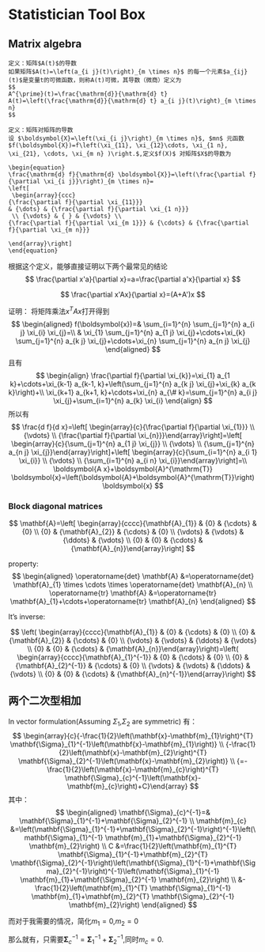 # Statistician Tool Box

## Matrix algebra {#matrix}
```definition
定义：矩阵$A(t)$的导数
如果矩阵$A(t)=\left(a_{i j}(t)\right)_{m \times n}$ 的每一个元素$a_{ij}(t)$是变量t的可微函数，则称A(t)可微，其导数（微商）定义为
$$
A^{\prime}(t)=\frac{\mathrm{d}}{\mathrm{d} t} A(t)=\left(\frac{\mathrm{d}}{\mathrm{d} t} a_{i j}(t)\right)_{m \times n}
$$
```

```definition
定义：矩阵对矩阵的导数
设 $\boldsymbol{X}=\left(\xi_{i j}\right)_{m \times n}$, $mn$ 元函数 $f(\boldsymbol{X})=f\left(\xi_{11}, \xi_{12}\cdots, \xi_{1 n}, \xi_{21}, \cdots, \xi_{m n} )\right.$,定义$f(X)$ 对矩阵$X$的导数为

\begin{equation}
\frac{\mathrm{d} f}{\mathrm{d} \boldsymbol{X}}=\left(\frac{\partial f}{\partial \xi_{i j}}\right)_{m \times n}=
\left[
 \begin{array}{ccc}
{\frac{\partial f}{\partial \xi_{11}}} 
& {\dots} & {\frac{\partial f}{\partial \xi_{1 n}}}
 \\ {\vdots} & { } & {\vdots} \\ 
{\frac{\partial f}{\partial \xi_{m 1}}} & {\cdots} & {\frac{\partial f}{\partial \xi_{m n}}}

\end{array}\right]
\end{equation}
```
根据这个定义，能够直接证明以下两个最常见的结论
$$
\frac{\partial x'a}{\partial x}=a=\frac{\partial a'x}{\partial x}
$$

$$
\frac{\partial x'Ax}{\partial x}=(A+A')x
$$

证明：
将矩阵乘法$x^TAx$打开得到
$$
\begin{aligned} f(\boldsymbol{x})=& \sum_{i=1}^{n} \sum_{j=1}^{n} a_{i j} \xi_{i} \xi_{j}=\\ & \xi_{1} \sum_{j=1}^{n} a_{1 j} \xi_{j}+\cdots+\xi_{k} \sum_{j=1}^{n} a_{k j} \xi_{j}+\cdots+\xi_{n} \sum_{j=1}^{n} a_{n j} \xi_{j} \end{aligned}
$$
且有
$$
\begin{align}
\frac{\partial f}{\partial \xi_{k}}=\xi_{1} a_{1 k}+\cdots+\xi_{k-1} a_{k-1, k}+\left(\sum_{j=1}^{n} a_{k j} \xi_{j}+\xi_{k} a_{k k}\right)+\\
\xi_{k+1} a_{k+1, k}+\cdots+\xi_{n} a_{\# k}=\sum_{j=1}^{n} a_{i j} \xi_{j}+\sum_{i=1}^{n} a_{k} \xi_{i}
\end{align}
$$
所以有
$$
\frac{d f}{d x}=\left[ \begin{array}{c}{\frac{\partial f}{\partial \xi_{1}}} \\ {\vdots} \\ {\frac{\partial f}{\partial \xi_{n}}}\end{array}\right]=\left[ \begin{array}{c}{\sum_{j=1}^{n} a_{1 j} \xi_{j}} \\ {\vdots} \\ {\sum_{j=1}^{n} a_{n j} \xi_{j}}\end{array}\right]+\left[ \begin{array}{c}{\sum_{i=1}^{n} a_{i 1} \xi_{i}} \\ {\vdots} \\ {\sum_{i=1}^{n} a_{i n} \xi_{i}}\end{array}\right]=\\ 
\boldsymbol{A x}+\boldsymbol{A}^{\mathrm{T}} \boldsymbol{x}=\left(\boldsymbol{A}+\boldsymbol{A}^{\mathrm{T}}\right) \boldsymbol{x}
$$

### Block diagonal matrices

$$
\mathbf{A}=\left[ \begin{array}{cccc}{\mathbf{A}_{1}} & {0} & {\cdots} & {0} \\ {0} & {\mathbf{A}_{2}} & {\cdots} & {0} \\ {\vdots} & {\vdots} & {\ddots} & {\vdots} \\ {0} & {0} & {\cdots} & {\mathbf{A}_{n}}\end{array}\right]
$$

property:
$$
\begin{aligned} \operatorname{det} \mathbf{A} &=\operatorname{det} \mathbf{A}_{1} \times \cdots \times \operatorname{det} \mathbf{A}_{n} \\ \operatorname{tr} \mathbf{A} &=\operatorname{tr} \mathbf{A}_{1}+\cdots+\operatorname{tr} \mathbf{A}_{n} \end{aligned}
$$

It's inverse:

$$
\left( \begin{array}{cccc}{\mathbf{A}_{1}} & {0} & {\cdots} & {0} \\ {0} & {\mathbf{A}_{2}} & {\cdots} & {0} \\ {\vdots} & {\vdots} & {\ddots} & {\vdots} \\ {0} & {0} & {\cdots} & {\mathbf{A}_{n}}\end{array}\right)=\left( \begin{array}{cccc}{\mathbf{A}_{1}^{-1}} & {0} & {\cdots} & {0} \\ {0} & {\mathbf{A}_{2}^{-1}} & {\cdots} & {0} \\ {\vdots} & {\vdots} & {\ddots} & {\vdots} \\ {0} & {0} & {\cdots} & {\mathbf{A}_{n}^{-1}}\end{array}\right)
$$


## 两个二次型相加 {#sumSquare}

In vector formulation(Assuming $\Sigma_1$,$\Sigma_2$ are symmetric)
有：
$$
\begin{array}{c}{-\frac{1}{2}\left(\mathbf{x}-\mathbf{m}_{1}\right)^{T} \mathbf{\Sigma}_{1}^{-1}\left(\mathbf{x}-\mathbf{m}_{1}\right)} \\ {-\frac{1}{2}\left(\mathbf{x}-\mathbf{m}_{2}\right)^{T} \mathbf{\Sigma}_{2}^{-1}\left(\mathbf{x}-\mathbf{m}_{2}\right)} \\ {=-\frac{1}{2}\left(\mathbf{x}-\mathbf{m}_{c}\right)^{T} \mathbf{\Sigma}_{c}^{-1}\left(\mathbf{x}-\mathbf{m}_{c}\right)+C}\end{array}
$$
其中：
$$
\begin{aligned} \mathbf{\Sigma}_{c}^{-1}=& \mathbf{\Sigma}_{1}^{-1}+\mathbf{\Sigma}_{2}^{-1} \\ \mathbf{m}_{c} &=\left(\mathbf{\Sigma}_{1}^{-1}+\mathbf{\Sigma}_{2}^{-1}\right)^{-1}\left(\mathbf{\Sigma}_{1}^{-1} \mathbf{m}_{1}+\mathbf{\Sigma}_{2}^{-1} \mathbf{m}_{2}\right) \\ C &=\frac{1}{2}\left(\mathbf{m}_{1}^{T} \mathbf{\Sigma}_{1}^{-1}+\mathbf{m}_{2}^{T} \mathbf{\Sigma}_{2}^{-1}\right)\left(\mathbf{\Sigma}_{1}^{-1}+\mathbf{\Sigma}_{2}^{-1}\right)^{-1}\left(\mathbf{\Sigma}_{1}^{-1} \mathbf{m}_{1}+\mathbf{\Sigma}_{2}^{-1} \mathbf{m}_{2}\right) \\ &-\frac{1}{2}\left(\mathbf{m}_{1}^{T} \mathbf{\Sigma}_{1}^{-1} \mathbf{m}_{1}+\mathbf{m}_{2}^{T} \mathbf{\Sigma}_{2}^{-1} \mathbf{m}_{2}\right) \end{aligned}
$$


而对于我需要的情况，简化$m_1=0$,$m_2=0$

那么就有，只需要$\mathbf{\Sigma}_{c}^{-1}=\mathbf{\Sigma}_{1}^{-1}+\mathbf{\Sigma}_{2}^{-1}$,同时$m_c=0$.







